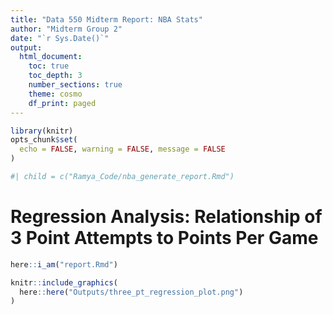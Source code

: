```yaml
---
title: "Data 550 Midterm Report: NBA Stats"
author: "Midterm Group 2"
date: "`r Sys.Date()`"
output: 
  html_document:
    toc: true
    toc_depth: 3
    number_sections: true
    theme: cosmo
    df_print: paged
---
```


```r
library(knitr)
opts_chunk$set(
  echo = FALSE, warning = FALSE, message = FALSE
)
```

```r
#| child = c("Ramya_Code/nba_generate_report.Rmd")
```

# Regression Analysis: Relationship of 3 Point Attempts to Points Per Game

```r
here::i_am("report.Rmd")

knitr::include_graphics(
  here::here("Outputs/three_pt_regression_plot.png")
)
```

